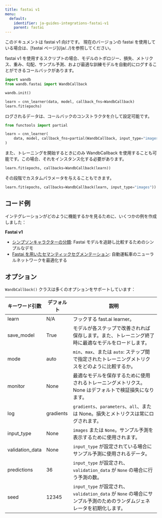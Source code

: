 ```yaml
---
title: fastai v1
menu:
  default:
    identifier: ja-guides-integrations-fastai-v1
    parent: fastai
---
```


<Note>
このドキュメントは fastai v1 向けです。
現在のバージョンの fastai を使用している場合は、[fastai ページ](/ja/../)を参照してください。
</Note>

fastai v1 を使用するスクリプトの場合、モデルのトポロジー、損失、メトリクス、重み、勾配、サンプル予測、および最適な訓練モデルを自動的にログすることができるコールバックがあります。

```python
import wandb
from wandb.fastai import WandbCallback

wandb.init()

learn = cnn_learner(data, model, callback_fns=WandbCallback)
learn.fit(epochs)
```

ログされるデータは、コールバックのコンストラクタを介して設定可能です。

```python
from functools import partial

learn = cnn_learner(
    data, model, callback_fns=partial(WandbCallback, input_type="images")
)
```

また、トレーニングを開始するときにのみ WandbCallback を使用することも可能です。この場合、それをインスタンス化する必要があります。

```python
learn.fit(epochs, callbacks=WandbCallback(learn))
```

その段階でカスタムパラメータを与えることもできます。

```python
learn.fit(epochs, callbacks=WandbCallback(learn, input_type="images"))
```

## コード例

インテグレーションがどのように機能するかを見るために、いくつかの例を作成しました：

**Fastai v1**

* [シンプソンキャラクターの分類](https://github.com/borisdayma/simpsons-fastai): Fastai モデルを追跡し比較するためのシンプルなデモ
* [Fastai を用いたセマンティックセグメンテーション](https://github.com/borisdayma/semantic-segmentation): 自動運転車のニューラルネットワークを最適化する

## オプション

`WandbCallback()` クラスは多くのオプションをサポートしています：

| キーワード引数      | デフォルト | 説明                                                                                                  |
| ---------------- | --------- | ---------------------------------------------------------------------------------------------------- |
| learn            | N/A       | フックする fast.ai learner。                                                                          |
| save_model       | True      | モデルが各ステップで改善されれば保存します。また、トレーニング終了時に最適なモデルをロードします。                                      |
| mode             | auto      | `min`、`max`、または `auto`: ステップ間で指定されたトレーニングメトリクスをどのように比較するか。                                   |
| monitor          | None      | 最適なモデルを保存するために使用されるトレーニングメトリクス。None はデフォルトで検証損失になります。                             |
| log              | gradients | `gradients`、`parameters`、`all`、または None。損失とメトリクスは常にログされます。                                                     |
| input_type       | None      | `images` または `None`。サンプル予測を表示するために使用されます。                                              |
| validation_data  | None      | `input_type` が設定されている場合にサンプル予測に使用されるデータ。                                       |
| predictions      | 36        | `input_type` が設定され、`validation_data` が `None` の場合に行う予測の数。                                       |
| seed             | 12345     | `input_type` が設定され、`validation_data` が `None` の場合にサンプル予測のためのランダムジェネレータを初期化します。                     |